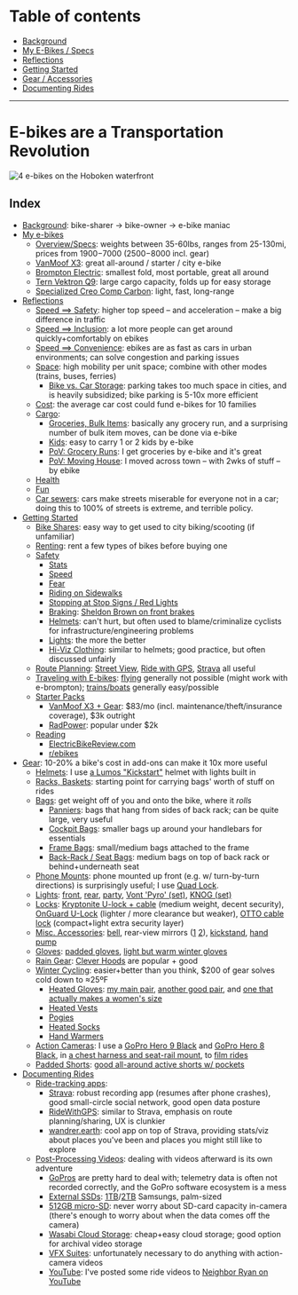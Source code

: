# Table of contents

* [Background](background)
* [My E-Bikes / Specs](bikes)
* [Reflections](reflections)
* [Getting Started](getting-started)
* [Gear / Accessories](gear)
* [Documenting Rides](documenting-rides)

---

# E-bikes are a Transportation Revolution

![4 e-bikes on the Hoboken waterfront](/renamed-imgs/ebikes-nyc-skyline.png)

## Index <a id="toc"></a>

* [Background](background): bike-sharer → bike-owner → e-bike maniac
* [My e-bikes](bikes)
  * [Overview/Specs](bikes#specs): weights between 35-60lbs, ranges from 25-130mi, prices from $1900-$7000 ($2500-$8000 incl. gear)
  * [VanMoof X3](bikes#x3): great all-around / starter / city e-bike
  * [Brompton Electric](bikes#e-brompton): smallest fold, most portable, great all around
  * [Tern Vektron Q9](bikes#q9): large cargo capacity, folds up for easy storage
  * [Specialized Creo Comp Carbon](bikes#creo): light, fast, long-range
* [Reflections](reflections)
  * [Speed ⟹ Safety](reflections#speed-safety): higher top speed – and acceleration – make a big difference in traffic
  * [Speed ⟹ Inclusion](reflections#speed-inclusion): a lot more people can get around quickly+comfortably on ebikes
  * [Speed ⟹ Convenience](reflections#speed-convenience): ebikes are as fast as cars in urban environments; can solve congestion and parking issues
  * [Space](reflections#space): high mobility per unit space; combine with other modes (trains, buses, ferries)
    * [Bike vs. Car Storage](reflections#bike-vs-car-storage): parking takes too much space in cities, and is heavily subsidized; bike parking is 5-10x more efficient
  * [Cost](reflections#cost): the average car cost could fund e-bikes for 10 families
  * [Cargo](reflections#cargo):
    * [Groceries, Bulk Items](reflections#groceries): basically any grocery run, and a surprising number of bulk item moves, can be done via e-bike
    * [Kids](reflections#kids): easy to carry 1 or 2 kids by e-bike
    * [PoV: Grocery Runs](reflections#groceries): I get groceries by e-bike and it's great
    * [PoV: Moving House](reflections#pov-moving-house): I moved across town – with 2wks of stuff – by ebike
  * [Health](reflections#health)
  * [Fun](reflections#fun)
  * [Car sewers](reflections#car-sewers): cars make streets miserable for everyone not in a car; doing this to 100% of streets is extreme, and terrible policy.
* [Getting Started](getting-started)
  * [Bike Shares](getting-started#bike-shares): easy way to get used to city biking/scooting (if unfamiliar)
  * [Renting](getting-started#renting): rent a few types of bikes before buying one
  * [Safety](getting-started#safety)
    * [Stats](getting-started#stats)
    * [Speed](getting-started#safety-speed)
    * [Fear](getting-started#fear)
    * [Riding on Sidewalks](getting-started#riding-on-sidewalks)
    * [Stopping at Stop Signs / Red Lights](getting-started#stopping-at-stops)
    * [Braking](getting-started#braking): [Sheldon Brown on front brakes](https://www.sheldonbrown.com/brakturn.html)
    * [Helmets](getting-started#helmets-safety): can't hurt, but often used to blame/criminalize cyclists for infrastructure/engineering problems
    * [Lights](getting-started#lights-safety): the more the better
    * [Hi-Viz Clothing](getting-started#hi-viz): similar to helmets; good practice, but often discussed unfairly
  * [Route Planning](getting-started#route-planning): [Street View](getting-started#street-view), [Ride with GPS](getting-started#ride-with-gps), [Strava](getting-started#strava-route-planning) all useful
  * [Traveling with E-bikes](getting-started#travel): [flying](getting-started#flying) generally not possible (might work with e-brompton); [trains/boats](getting-started#trains-boats) generally easy/possible
  * [Starter Packs](getting-started#starter-packs)
    * [VanMoof X3 + Gear](getting-started#vanmoof-x3-pack): $83/mo (incl. maintenance/theft/insurance coverage), $3k outright
    * [RadPower](getting-started#radpower): popular under $2k
  * [Reading](getting-started#reading)
    * [ElectricBikeReview.com](getting-started#ebr)
    * [r/ebikes](getting-started#r-ebikes)
* [Gear](gear): 10-20% a bike's cost in add-ons can make it 10x more useful
  * [Helmets](gear#helmets): I use [a Lumos "Kickstart"](https://lumoshelmet.co/products/lumos-kickstart) helmet with lights built in
  * [Racks, Baskets](gear#racks-baskets): starting point for carrying bags' worth of stuff on rides
  * [Bags](gear#bags): get weight off of you and onto the bike, where it _rolls_
    * [Panniers](gear#panniers): bags that hang from sides of back rack; can be quite large, very useful
    * [Cockpit Bags](gear#cockpit-bags): smaller bags up around your handlebars for essentials
    * [Frame Bags](gear#top-tube-bags): small/medium bags attached to the frame
    * [Back-Rack / Seat Bags](gear#back-bags): medium bags on top of back rack or behind+underneath seat
  * [Phone Mounts](gear#phone-mounts): phone mounted up front (e.g. w/ turn-by-turn directions) is surprisingly useful; I use [Quad Lock](https://www.quadlockcase.com/).
  * [Lights](gear#lights): [front](https://www.amazon.com/gp/product/B07544KPJL/), [rear](https://www.amazon.com/gp/product/B07YFDFXY4/), [party](https://www.amazon.com/gp/product/B07G36BT9P/), [Vont 'Pyro' (set)](https://www.amazon.com/gp/product/B078TB9TMK/), [KNOG (set)](https://www.amazon.com/KNOG-12144-Plus-Twinpack-Black/dp/B07CYNMD6M/)
  * [Locks](gear#locks): [Kryptonite U-lock + cable](https://www.amazon.com/dp/B06XZT8KZ1/) (medium weight, decent security), [OnGuard U-Lock](https://www.amazon.com/gp/product/B008OHBE8S/) (lighter / more clearance but weaker), [OTTO cable lock](https://www.amazon.com/gp/product/B0799DBYBH/) (compact+light extra security layer)
  * [Misc. Accessories](gear#misc-accessories): [bell](https://www.amazon.com/gp/product/B07DFF49R4/), rear-view mirrors ([1](https://www.amazon.com/gp/product/B07G5H2RSM/) [2](https://www.amazon.com/gp/product/B07V5DJR8Z/)), [kickstand](https://www.amazon.com/gp/product/B00LNLXML4/), [hand pump](https://www.amazon.com/gp/product/B008R5MDQE/)
  * [Gloves](gear#gloves): [padded gloves](https://www.amazon.com/gp/product/B07B3PX6TC/), [light but warm winter gloves](https://www.jackrabbit.com/brooks-lsd-thermal-glove---color%3A-black-size%3A-s/609465426438.html)
  * [Rain Gear](gear#rain-gear): [Clever Hoods](https://cleverhood.com/) are popular + good
  * [Winter Cycling](gear#winter-cycling-gear): easier+better than you think, $200 of gear solves cold down to ≈25ºF
    * [Heated Gloves](gear#heated-gloves): [my main pair](https://www.amazon.com/gp/product/B07YBW4LCL/), [another good pair](https://www.amazon.com/gp/product/B07YYNJ4JQ/), and [one that actually makes a women's size](https://voltheat.com/collections/heated-gloves/products/all-purpose-womens-7v-heated-gloves)
    * [Heated Vests](gear#heated-vests)
    * [Pogies](gear#pogies)
    * [Heated Socks](gear#heated-socks)
    * [Hand Warmers](gear#hand-warmers)
  * [Action Cameras](gear#action-cameras): I use a [GoPro Hero 9 Black](https://gopro.com/en/us/shop/cameras/hero9-black/CHDHX-901-master.html) and [GoPro Hero 8 Black](https://gopro.com/en/us/shop/cameras/hero8-black/CHDHX-801-master.html), in [a chest harness and seat-rail mount](gear#camera-mounting), to [film rides](https://twitter.com/RunsAsCoded/status/1369745569120464903)
  * [Padded Shorts](gear#padded-shorts): [good all-around active shorts w/ pockets](https://www.amazon.com/gp/product/B07WSBTQH7/)
* [Documenting Rides](documenting-rides)
  * [Ride-tracking apps](documenting-rides#ride-tracking-apps):
    * [Strava](documenting-rides#strava): robust recording app (resumes after phone crashes), good small-circle social network, good open data posture
    * [RideWithGPS](documenting-rides#ridewithgps): similar to Strava, emphasis on route planning/sharing, UX is clunkier
    * [wandrer.earth](documenting-rides#wandrer.earth): cool app on top of Strava, providing stats/viz about places you've been and places you might still like to explore
  * [Post-Processing Videos](documenting-rides#post-processing-videos): dealing with videos afterward is its own adventure
    * [GoPros](documenting-rides#gopros) are pretty hard to deal with; telemetry data is often not recorded correctly, and the GoPro software ecosystem is a mess
    * [External SSDs](documenting-rides#ssds): [1TB](https://www.amazon.com/gp/product/B073H552FJ/)/[2TB](https://www.amazon.com/gp/product/B0874XWW23/) Samsungs, palm-sized
    * [512GB micro-SD](documenting-rides#micro-sd): never worry about SD-card capacity in-camera (there's enough to worry about when the data comes off the camera)
    * [Wasabi Cloud Storage](documenting-rides#wasabi): cheap+easy cloud storage; good option for archival video storage
    * [VFX Suites](documenting-rides#vfx): unfortunately necessary to do anything with action-camera videos
    * [YouTube](documenting-rides#youtube): I've posted some ride videos to [Neighbor Ryan on YouTube](https://www.youtube.com/channel/UCUEDi4kDGExvmx0g0gkVwkA/videos)
